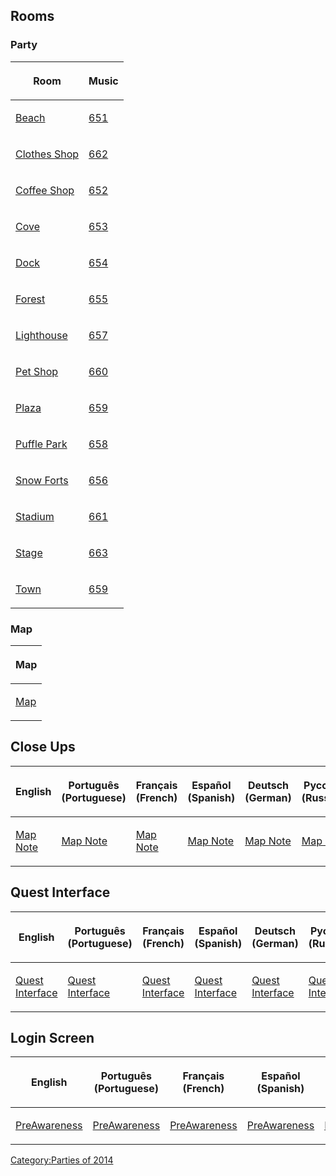 {{CPW|Puffle Party 2014|Festa dos Puffles 2014}}

==Rooms==
===Party===
<center>
{|class="wikitable" border="1"
!Room!!Music
|-
|[[Media:RoomsBeach-PuffleParty2014.swf|Beach]]||[[Media:Music651.swf|651]]
|-
|[[Media:RoomsShop-PuffleParty2014.swf|Clothes Shop]]||[[Media:Music662.swf|662]]
|-
|[[Media:RoomsCoffee-PuffleParty2014.swf|Coffee Shop]]||[[Media:Music652.swf|652]]
|-
|[[Media:RoomsCove-PuffleParty2014.swf|Cove]]||[[Media:Music653.swf|653]]
|-
|[[Media:RoomsDock-PuffleParty2014.swf|Dock]]||[[Media:Music654.swf|654]]
|-
|[[Media:RoomsForest-PuffleParty2014.swf|Forest]]||[[Media:Music655.swf|655]]
|-
|[[Media:RoomsLight-PuffleParty2014.swf|Lighthouse]]||[[Media:Music657.swf|657]]
|-
|[[Media:RoomsPet-PuffleParty2014.swf|Pet Shop]]||[[Media:Music660.swf|660]]
|-
|[[Media:RoomsPlaza-PuffleParty2014.swf|Plaza]]||[[Media:Music659.swf|659]]
|-
|[[Media:RoomsPark.swf|Puffle Park]]||[[Media:Music658.swf|658]]
|-
|[[Media:RoomsForts-PuffleParty2014.swf|Snow Forts]]||[[Media:Music656.swf|656]]
|-
|[[Media:RoomsRink-PuffleParty2014.swf|Stadium]]||[[Media:Music661.swf|661]]
|-
|[[Media:RoomsStage-PuffleParty2014.swf|Stage]]||[[Media:Music663.swf|663]]
|-
|[[Media:RoomsTown-PuffleParty2014.swf|Town]]||[[Media:Music659.swf|659]]
|}
</center>

===Map===
<center>
{|class="wikitable" border="1"
!Map
|-
|[[Media:PuffleParty2014Map.swf|Map]]
|}
</center>

==Close Ups==
<center>
{|class="wikitable" border="1"
!English
!Português (Portuguese)
!Français (French)
!Español (Spanish)
!Deutsch (German)
!Русский (Russian)
|-
|[[Media:PuffleParty2014MapNoteEN.swf|Map Note]]||[[Media:PuffleParty2014MapNotePT.swf|Map Note]]||[[Media:PuffleParty2014MapNoteFR.swf|Map Note]]||[[Media:PuffleParty2014MapNoteES.swf|Map Note]]||[[Media:PuffleParty2014MapNoteDE.swf|Map Note]]||[[Media:PuffleParty2014MapNoteRU.swf|Map Note]]
|}
</center>

== Quest Interface ==
<center>
{|class="wikitable" border="1"
!English
!Português (Portuguese)
!Français (French)
!Español (Spanish)
!Deutsch (German)
!Русский (Russian)
|-
|[[Media:PuffleParty2014QuestInterfaceEN.swf|Quest Interface]]||[[Media:PuffleParty2014QuestInterfacePT.swf|Quest Interface]]||[[Media:PuffleParty2014QuestInterfaceFR.swf|Quest Interface]]||[[Media:PuffleParty2014QuestInterfaceES.swf|Quest Interface]]||[[Media:PuffleParty2014QuestInterfaceDE.swf|Quest Interface]]||[[Media:PuffleParty2014QuestInterfaceRU.swf|Quest Interface]]
|}
</center>

==Login Screen==
<center>
{|class="wikitable" border="1"
!English
!Português (Portuguese)
!Français (French)
!Español (Spanish)
!Deutsch (German)
!Русский (Russian)
|-
|[[Media:LoginScreen-ENPuffleParty2014PreAwareness.swf|PreAwareness]]||[[Media:LoginScreen-PTPuffleParty2014PreAwareness.swf|PreAwareness]]||[[Media:LoginScreen-FRPuffleParty2014PreAwareness.swf|PreAwareness]]||[[Media:LoginScreen-ESPuffleParty2014PreAwareness.swf|PreAwareness]]||[[Media:LoginScreen-DEPuffleParty2014PreAwareness.swf|PreAwareness]]||[[Media:LoginScreen-RUPuffleParty2014TourPreAwareness.swf|PreAwareness]]

|}
</center>
{{Parties}}

[[Category:Parties of 2014]]
